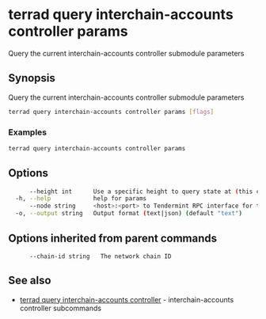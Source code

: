 # terrad query interchain-accounts controller params

Query the current interchain-accounts controller submodule parameters

## Synopsis

Query the current interchain-accounts controller submodule parameters

```sh Terrad
terrad query interchain-accounts controller params [flags]
```

### Examples

```sh Terrad
terrad query interchain-accounts controller params
```

## Options

```sh Terrad
      --height int      Use a specific height to query state at (this can error if the node is pruning state)
  -h, --help            help for params
      --node string     <host>:<port> to Tendermint RPC interface for this chain (default "tcp://localhost:26657")
  -o, --output string   Output format (text|json) (default "text")
```

## Options inherited from parent commands

```
      --chain-id string   The network chain ID
```

## See also

* [terrad query interchain-accounts controller](terrad_query_interchain-accounts_controller.mdx)	 - interchain-accounts controller subcommands


